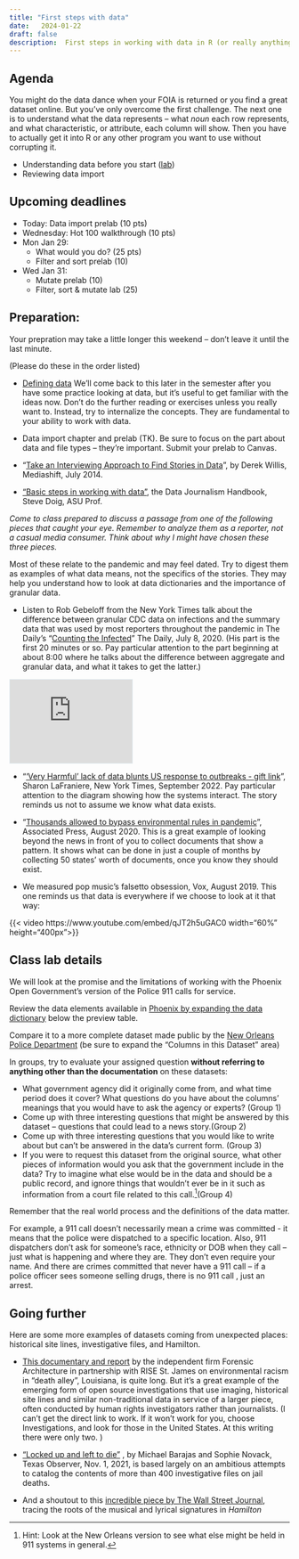```yaml
---
title: "First steps with data"
date:   2024-01-22
draft: false
description:  First steps in working with data in R (or really anything)
--- 
```


## Agenda

You might do the data dance when your FOIA is returned or you find a great dataset online. But you've only overcome the first challenge. The next one is to understand what the data represents -- what *noun* each row represents, and what characteristic, or attribute, each column will show. Then you have to actually get it into R or any other program you want to use without corrupting it. 

* Understanding data before you start ([lab](#class-lab-details))
* Reviewing data import  

## Upcoming deadlines

* [Today]{.sked-dates}: Data import prelab (10 pts) 
* [Wednesday]{.sked-dates}: Hot 100 walkthrough (10 pts)
* [Mon Jan 29]{.sked-dates}: 
    * What would you do? (25 pts)
    * Filter and sort prelab (10)
* [Wed Jan 31]{.sked-dates}: 
    * Mutate prelab (10)
    * Filter, sort & mutate lab (25)

## Preparation: 

Your prepration may take a little longer this weekend -- don't leave it until the last minute. 

[(Please do these in the order listed)]{.text-small}



* [Defining data](https://cronkitedata.github.io/djtextbook/start-data.html)  We'll come back to this later in the semester after you have some practice looking at data, but it's useful to get familiar with the ideas now. Don't do the further reading or exercises unless you really want to. Instead, try to internalize the concepts. They are fundamental to your ability to work with data. 

* Data import chapter and prelab (TK). Be sure to focus on the part about data and file types -- they're important. Submit your prelab to Canvas.

* “[Take an Interviewing Approach to Find Stories in Data](http://mediashift.org/2014/07/take-an-interviewing-approach-to-find-stories-in-data/) ”, by Derek Willis, Mediashift, July 2014.

* ["Basic steps in working with data"](https://datajournalism.com/read/handbook/one/understanding-data/basic-steps-in-working-with-data), the Data Journalism Handbook, Steve Doig, ASU Prof.

*Come to class prepared to discuss a passage from one of the following pieces that caught your eye. Remember to analyze them as a reporter, not a casual media consumer. Think about why I might have chosen these three pieces.*

Most of these relate to the pandemic and may feel dated. Try to digest them as examples of what data means, not the specifics of the stories. They may help you understand how to look at data dictionaries and the importance of granular data.

* Listen to Rob Gebeloff from the New York Times talk about the difference between granular CDC data on infections and the summary data that was used by most reporters throughout the pandemic in The Daily's "[Counting the Infected](https://www.nytimes.com/2020/07/08/podcasts/the-daily/coronavirus-data-united-states.html)"  The Daily, July 8, 2020. (His part is the first 20 minutes or so. Pay particular attention to the part beginning at about 8:00 where he talks about the difference between aggregate and granular data, and what it takes to get the latter.)

<div class="mx-auto my-3" style="width:220px">
<iframe style="border: solid 1px #e4edf2;" src="https://www.stitcher.com/embed/129650/75063201" width="220" height="150" frameborder="0" scrolling="no">
 </iframe>
</div>

* "['Very Harmful' lack of data blunts US response to outbreaks - gift link](https://www.nytimes.com/2022/09/20/us/politics/covid-data-outbreaks.html?unlocked_article_code=FRdsQf82dJp3EBYCyTtHOQZ6XenNqhytAqexFVw4uOQ61e_LdTBWGrs4wzoB6fWy2AW68kzGxoOI3GLeZC0vpQT5LVtLzcaKMS4InJOnfWRRoDWK1dvMTjz6cFWkPbrJG-nOHB0LnOgYBr8dfBrPinG0znqZIArExzAtdg0Ms-e5GXTNwtrXBB1PwyBM2sN5u1i7GnRvcZpJ633aDyv4GHuKLm53ow4r53aH54xma1rDyekLL8NVNJPy0PYMhKn8AsbyyWZq5HHFTOce_irmKCw9P_XBDqzlsCu9GbS5fALXkDzrmAxUHwjTEeYW6Ibb6uqqAzdiKGtS0qXN2LfcWyzO&smid=share-url)", Sharon LaFraniere, New York Times, September 2022. Pay particular attention to the diagram showing how the systems interact. The story reminds us not to assume we know what data exists.  

* "[Thousands allowed to bypass environmental rules in pandemic](https://apnews.com/article/virus-outbreak-ky-state-wire-ia-state-wire-ap-top-news-health-3bf753f9036e7d88f4746b1a36c1ddc4)", Associated Press, August 2020. This is a great example of looking beyond the news in front of you to collect documents that show a pattern. It shows what can be done in just a couple of months by collecting 50 states' worth of documents, once you know they should exist.  

* We measured pop music’s falsetto obsession, Vox, August 2019. This one reminds us that data is everywhere if we choose to look at it that way:  

::: {.ps-4 .ms-4}
{{< video https://www.youtube.com/embed/qJT2h5uGAC0 width="60%" height="400px">}}
:::

## Class lab details 

We will look at the promise and the limitations of working with the Phoenix Open Government’s version of the Police 911 calls for service.

Review the data elements available in [Phoenix by expanding the data dictionary](https://www.phoenixopendata.com/dataset/calls-for-service/resource/1d536ee6-7ffb-49c3-bffe-5cdd98a3c97e) below the preview table. 

Compare it to a more complete dataset made public by the [New Orleans Police Department](https://data.nola.gov/Public-Safety-and-Preparedness/Calls-for-Service-2022/nci8-thrr) (be sure to expand the “Columns in this Dataset” area)

In groups, try to evaluate your assigned question **without referring to anything other than the documentation** on these datasets: 

* What government agency did it originally come from, and what time period does it cover? What questions do you have about the columns' meanings that you would have to ask the agency or experts? (Group 1)
* Come up with three interesting questions that might be answered by this dataset -- questions that could lead to a news story.(Group 2)
* Come up with three interesting questions that you would like to write about but can’t be answered in the data's current form. (Group 3)
* If you were to request this dataset from the original source, what other pieces of information would you ask that the government include in the data? Try to imagine what else would be in the data and should be a public record, and ignore things that wouldn’t ever be in it such as information from a court file related to this call.^[Hint: Look at the New Orleans version to see what else might be held in 911 systems in general.](Group 4)

Remember that the real world process and the definitions of the data matter. 

For example, a 911 call doesn’t necessarily mean a crime was committed - it means that the police were dispatched to a specific location. Also, 911 dispatchers don’t ask for someone’s race, ethnicity or DOB when they call – just what is happening and where they are. They don’t even require your name. And there are crimes committed that never have  a 911 call – if a police officer sees someone selling drugs, there is no 911 call , just an arrest.


## Going further

Here are some more examples of datasets coming from unexpected places: historical site lines, investigative files, and Hamilton. 

- [This documentary and report](https://forensic-architecture.org/investigation/environmental-racism-in-death-alley-louisiana) by the independent firm Forensic Architecture in partnership with RISE St. James on environmental racism in "death alley", Louisiana, is quite long. But it's a great example of the emerging form of open source investigations that use imaging, historical site lines and similar non-traditional data in service of a larger piece, often conducted by human rights investigators rather than journalists.   (I can't get the direct link to work. If it won't work for you, choose Investigations, and look for those in the United States. At this writing there were only two. )

- ["Locked up and left to die"](https://www.texasobserver.org/locked-up-and-left-to-die/) , by Michael Barajas and Sophie Novack, Texas Observer, Nov. 1, 2021, is based largely on an  ambitious attempts to catalog the contents of more than 400 investigative files on jail deaths. 

- And a shoutout to this [incredible piece by The Wall Street Journal](http://graphics.wsj.com/hamilton/), tracing the roots of the musical and lyrical signatures in *Hamilton*  
